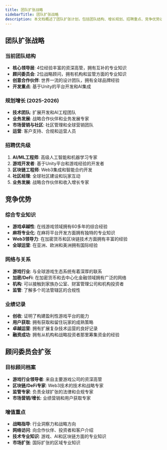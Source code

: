 ```yaml
---
title: 团队扩张战略
sidebarTitle: 团队扩张战略
description: 本文档概述了团队扩张计划，包括团队结构、增长规划、招聘重点、竞争优势以及顾问委员会的扩张。
---
```


## 团队扩张战略

### 当前团队结构
- **核心领导层**: 4位经验丰富的资深高管，拥有互补的专业知识
- **顾问委员会**: 2位战略顾问，拥有机构和监管方面的专业知识
- **创意合作伙伴**: 世界一流的设计团队，拥有全球品牌经验
- **开发重点**: 基于Unity的平台开发和AI集成

### 规划增长 (2025-2026)
- **技术团队**: 扩展开发和AI工程团队
- **业务发展**: 战略合作伙伴和业务发展专家
- **市场营销与社区**: 社区管理和全球营销团队
- **运营**: 客户支持、合规和运营人员

### 招聘优先级
1. **AI/ML工程师**: 高级人工智能和机器学习专家
2. **游戏开发者**: 基于Unity平台和游戏经验的开发者
3. **区块链工程师**: Web3集成和智能合约开发
4. **社区经理**: 全球社区建设和玩家互动
5. **业务发展**: 战略合作伙伴和收入增长专家

## 竞争优势

### 综合专业知识
- **游戏卓越性**: 在线游戏领域拥有60多年的综合经验
- **麻将专业化**: 在麻将平台开发方面拥有独特的专业知识
- **Web3领导力**: 在加密货币和区块链技术方面拥有丰富的经验
- **全球运营**: 在亚洲、欧洲和美洲拥有国际经验

### 网络与关系
- **游戏行业**: 与全球游戏生态系统有着深厚的联系
- **加密/DeFi**: 在加密货币和去中心化金融领域拥有广泛的网络
- **机构**: 可以接触到家族办公室、财富管理公司和机构投资者
- **监管**: 了解多个司法管辖区的合规性

### 业绩记录
- **创收**: 证明了构建盈利性游戏平台的能力
- **用户获取**: 拥有获取和留住玩家的成熟策略
- **卓越运营**: 拥有扩展复杂技术运营的良好记录
- **融资成功**: 拥有从机构和战略投资者那里筹集资金的经验

## 顾问委员会扩张

### 目标顾问档案
- **游戏行业领导者**: 来自主要游戏公司的资深高管
- **区块链/DeFi专家**: Web3技术的技术和战略专家
- **监管专家**: 负责全球扩张的法律和合规专家
- **市场营销/增长**: 业绩营销和用户获取专家

### 增值重点
- **战略指导**: 行业洞察力和战略方向
- **网络访问**: 向合作伙伴、投资者和客户介绍
- **技术专业知识**: 游戏、AI和区块链方面的专业知识
- **市场扩张**: 国际扩张的区域专业知识